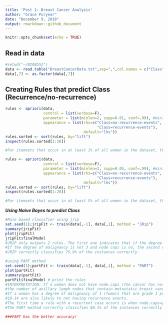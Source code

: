 ```yaml
---
title: 'Post 1: Breast Cancer Analysis'
author: "Grace Puryear"
date: "December 9, 2018"
output: rmarkdown::github_document
---
```


```r
knitr::opts_chunk$set(echo = TRUE)
```

## Read in data

```r
#setwd("~/BZAN552")
data <- read.table("BreastCancerData.txt",sep=",",col.names = c("Class","Age","Menopause","Tumor-Size","inv-nodes","node-caps","deg-malig","breast","breast-quad","irradiat"))
data[,7] <- as.factor(data[,7])
```

## Creating Rules that predict Class (Recurrence/no-recurrence)


```r
rules <- apriori(data,
                 control = list(verbose=F),
                 parameter = list(minlen=2, supp=0.01, conf=.99), #minimum 1% of all observations
                 appearance = list(rhs=c("Class=no-recurrence-events",
                                         "Class=recurrence-events"),
                                   default="lhs"))
rules.sorted <- sort(rules, by="lift")
inspect(rules.sorted[1:20])

#For itemsets that occur in at least 1% of all women in the dataset, the top 20 have rhs with recurrence events. 

```


```r
rules <- apriori(data,
                 control = list(verbose=F),
                 parameter = list(minlen=2, supp=0.05, conf=.99), #minimum 5% of all observations
                 appearance = list(rhs=c("Class=no-recurrence-events",
                                         "Class=recurrence-events"),
                                   default="lhs"))
rules.sorted <- sort(rules, by="lift")
inspect(rules.sorted[1:20])

#For itemsets that occur in at least 5% of all women in the dataset, the top 20 have rhs with no-recurrence events. 

```


***Using Naive Bayes to predict Class***

```r
#Rule based classifier using jrip
set.seed(1);jripFit <- train(data[,-1], data[,1], method = "JRip")
summary(jripFit)
plot(jripFit)
jripFit$finalModel
#JRIP only outputs 2 rules. The first one indicates that if the degree of malignancy is 3 (the tumor predominately consists of cells that are highly abnormal) and node.caps=yes (the cancer is allowed to spread to surrounding tissues), a recurrence in cancer is likely to come also.
#If the degree of malignancy is not 3 and node caps is no, the second rule indicates that the cancer will not return. 
#JRIP correctly classifies 75.9% of the instances correctly.
```


```r
#using PART method
set.seed(1);partFit <- train(data[,-1], data[,1], method = "PART")
plot(partFit)
summary(partFit)
partFit$finalModel # print the rules
#INTERPRETATION: If a woman does not have node.caps (the cancer has not replaced a lymph node and penetrated the capsule of the lymph node, which would allow it to invade the surround tissues),
#the number of axillary lymph nodes that contain metastatic breast cancer is between 0 and 2, and the tumor size is in the 20-24, the woman is not likely to have a return of cancer. 
#If a woman has a degree of malignancy of 1 (tumors that are grade 1 predominately consist of cells that retain many of their usual characteristics) and have a tumor size
#10-14 are also likely to not having recurrence events.
#The first time a rule with a recurrent case occurs is when node.caps=yes (the cancer is allowed to spread to surrounding tissues). This intuitively makes sense.
#The PART method correctly classifies 80.1% of the instances correctly and outputs 18 rules.

###PART has the better accuracy!
```



